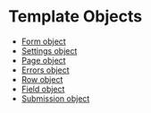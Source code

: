 
# Template Objects

- [Form object](./form/)
- [Settings object](./settings/) <Badge type="feature" text="New in 5.0+" />
- [Page object](./page/)
- [Errors object](./errors/)
- [Row object](./row/)
- [Field object](./field/)
- [Submission object](./submission/)
